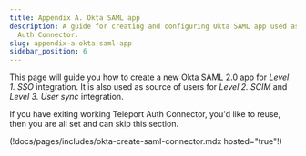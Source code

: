 ```yaml
---
title: Appendix A. Okta SAML app
description: A guide for creating and configuring Okta SAML app used as IdP provider for Teleport
  Auth Connector.
slug: appendix-a-okta-saml-app
sidebar_position: 6
---
```


This page will guide you how to create a new Okta SAML 2.0 app for *Level 1. SSO* integration. It
is also used as source of users for *Level 2. SCIM* and *Level 3. User sync* integration.

<Admonition type="note">
If you have exiting working Teleport Auth Connector, you'd like to reuse, then you are all set and
can skip this section.
</Admonition>

(!docs/pages/includes/okta-create-saml-connector.mdx hosted="true"!)
